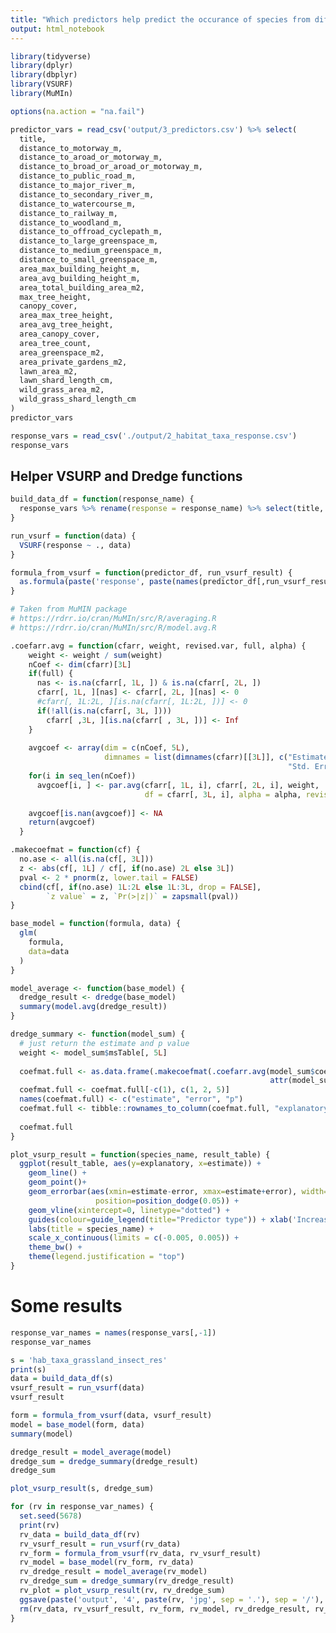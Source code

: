 ```yaml
---
title: "Which predictors help predict the occurance of species from different habitats"
output: html_notebook
---
```

```r
library(tidyverse)
library(dplyr)
library(dbplyr)
library(VSURF)
library(MuMIn)

options(na.action = "na.fail") 
```

```r
predictor_vars = read_csv('output/3_predictors.csv') %>% select(
  title, 
  distance_to_motorway_m,
  distance_to_aroad_or_motorway_m,
  distance_to_broad_or_aroad_or_motorway_m,
  distance_to_public_road_m,
  distance_to_major_river_m,
  distance_to_secondary_river_m,
  distance_to_watercourse_m,
  distance_to_railway_m,
  distance_to_woodland_m,
  distance_to_offroad_cyclepath_m,
  distance_to_large_greenspace_m,
  distance_to_medium_greenspace_m,
  distance_to_small_greenspace_m,
  area_max_building_height_m,
  area_avg_building_height_m,
  area_total_building_area_m2,
  max_tree_height,
  canopy_cover,
  area_max_tree_height,
  area_avg_tree_height,
  area_canopy_cover,
  area_tree_count,
  area_greenspace_m2,
  area_private_gardens_m2,
  lawn_area_m2,
  lawn_shard_length_cm,
  wild_grass_area_m2,
  wild_grass_shard_length_cm
)
predictor_vars
```

```r
response_vars = read_csv('./output/2_habitat_taxa_response.csv')
response_vars
```


## Helper VSURP and Dredge functions
```r
build_data_df = function(response_name) {
  response_vars %>% rename(response = response_name) %>% select(title, response) %>% left_join(predictor_vars) %>% select(-c(title))
}

run_vsurf = function(data) {
  VSURF(response ~ ., data)
}

formula_from_vsurf = function(predictor_df, run_vsurf_result) {
  as.formula(paste('response', paste(names(predictor_df[,run_vsurf_result$varselect.interp]), collapse="+"), sep = "~"))
}

# Taken from MuMIN package
# https://rdrr.io/cran/MuMIn/src/R/averaging.R
# https://rdrr.io/cran/MuMIn/src/R/model.avg.R

.coefarr.avg = function(cfarr, weight, revised.var, full, alpha) {	
    weight <- weight / sum(weight)
    nCoef <- dim(cfarr)[3L]
    if(full) {
      nas <- is.na(cfarr[, 1L, ]) & is.na(cfarr[, 2L, ])
      cfarr[, 1L, ][nas] <- cfarr[, 2L, ][nas] <- 0
      #cfarr[, 1L:2L, ][is.na(cfarr[, 1L:2L, ])] <- 0
      if(!all(is.na(cfarr[, 3L, ])))
        cfarr[ ,3L, ][is.na(cfarr[ , 3L, ])] <- Inf
    }
    
    avgcoef <- array(dim = c(nCoef, 5L),
                     dimnames = list(dimnames(cfarr)[[3L]], c("Estimate",
                                                              "Std. Error", "Adjusted SE", "Lower CI", "Upper CI")))
    for(i in seq_len(nCoef))
      avgcoef[i, ] <- par.avg(cfarr[, 1L, i], cfarr[, 2L, i], weight,
                              df = cfarr[, 3L, i], alpha = alpha, revised.var = revised.var)
    
    avgcoef[is.nan(avgcoef)] <- NA
    return(avgcoef)
  }

.makecoefmat = function(cf) {
  no.ase <- all(is.na(cf[, 3L]))
  z <- abs(cf[, 1L] / cf[, if(no.ase) 2L else 3L])
  pval <- 2 * pnorm(z, lower.tail = FALSE)
  cbind(cf[, if(no.ase) 1L:2L else 1L:3L, drop = FALSE],
        `z value` = z, `Pr(>|z|)` = zapsmall(pval))
}

base_model = function(formula, data) {
  glm(
    formula,
    data=data
  )
}

model_average <- function(base_model) {
  dredge_result <- dredge(base_model)
  summary(model.avg(dredge_result))
}

dredge_summary <- function(model_sum) {
  # just return the estimate and p value
  weight <- model_sum$msTable[, 5L]
  
  coefmat.full <- as.data.frame(.makecoefmat(.coefarr.avg(model_sum$coefArray, weight,
                                                          attr(model_sum, "revised.var"), TRUE, 0.05)))
  coefmat.full <- coefmat.full[-c(1), c(1, 2, 5)]
  names(coefmat.full) <- c("estimate", "error", "p")
  coefmat.full <- tibble::rownames_to_column(coefmat.full, "explanatory")
  
  coefmat.full
}

plot_vsurp_result = function(species_name, result_table) {
  ggplot(result_table, aes(y=explanatory, x=estimate)) + 
    geom_line() +
    geom_point()+
    geom_errorbar(aes(xmin=estimate-error, xmax=estimate+error), width=.2,
                   position=position_dodge(0.05)) +
    geom_vline(xintercept=0, linetype="dotted") +
    guides(colour=guide_legend(title="Predictor type")) + xlab('Increase in proportion of group presence\n± Standard Error') + ylab('Predictor') +
    labs(title = species_name) +
    scale_x_continuous(limits = c(-0.005, 0.005)) +
    theme_bw() +
    theme(legend.justification = "top")
}
```

# Some results
```r
response_var_names = names(response_vars[,-1])
response_var_names
```

  
```r
s = 'hab_taxa_grassland_insect_res'
print(s)
data = build_data_df(s)
vsurf_result = run_vsurf(data)
vsurf_result
```
```r
form = formula_from_vsurf(data, vsurf_result)
model = base_model(form, data)
summary(model)
```


```r
dredge_result = model_average(model)
dredge_sum = dredge_summary(dredge_result)
dredge_sum
```

```r
plot_vsurp_result(s, dredge_sum)
```


```r
for (rv in response_var_names) {
  set.seed(5678)
  print(rv)
  rv_data = build_data_df(rv)
  rv_vsurf_result = run_vsurf(rv_data)
  rv_form = formula_from_vsurf(rv_data, rv_vsurf_result)
  rv_model = base_model(rv_form, rv_data)
  rv_dredge_result = model_average(rv_model)
  rv_dredge_sum = dredge_summary(rv_dredge_result)
  rv_plot = plot_vsurp_result(rv, rv_dredge_sum)
  ggsave(paste('output', '4', paste(rv, 'jpg', sep = '.'), sep = '/'), plot = rv_plot, dpi = 90, width = 500, height = 500, units = 'px')
  rm(rv_data, rv_vsurf_result, rv_form, rv_model, rv_dredge_result, rv_dredge_sum, rv_plot)
}
```



